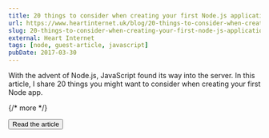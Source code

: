 ```yaml
---
title: 20 things to consider when creating your first Node.js application
url: https://www.heartinternet.uk/blog/20-things-to-consider-when-creating-your-first-node-js-application/
slug: 20-things-to-consider-when-creating-your-first-node-js-application
external: Heart Internet
tags: [node, guest-article, javascript]
pubDate: 2017-03-30
---
```


With the advent of Node.js, JavaScript found its way into the server. In this article, I share 20 things you might want to consider when creating your first Node app.

{/* more */}

<Button href={frontmatter.url}>Read the article</Button>

